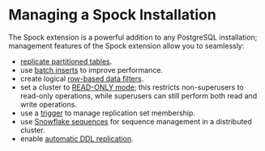 # Managing a Spock Installation

The Spock extension is a powerful addition to any PostgreSQL installation; management features of the Spock extension allow you to seamlessly:

* [replicate partitioned tables](../spock_ext/managing/partition_mgmt.mdx).
* use [batch inserts](../spock_ext/managing/batch_inserts.mdx) to improve performance.
* create logical [row-based data filters](../spock_ext/managing/filtering.mdx).
* set a cluster to [READ-ONLY mode](../spock_ext/managing/read_only.mdx); this restricts non-superusers to read-only operations, while superusers can still perform both read and write operations.
* use a [trigger](../spock_ext/managing/repset_trigger.md) to manage replication set membership.
* use [Snowflake sequences](../spock_ext/managing/snowflake.mdx) for sequence management in a distributed cluster.
* enable [automatic DDL replication](../spock_ext/managing/spock_autoddl.mdx).
